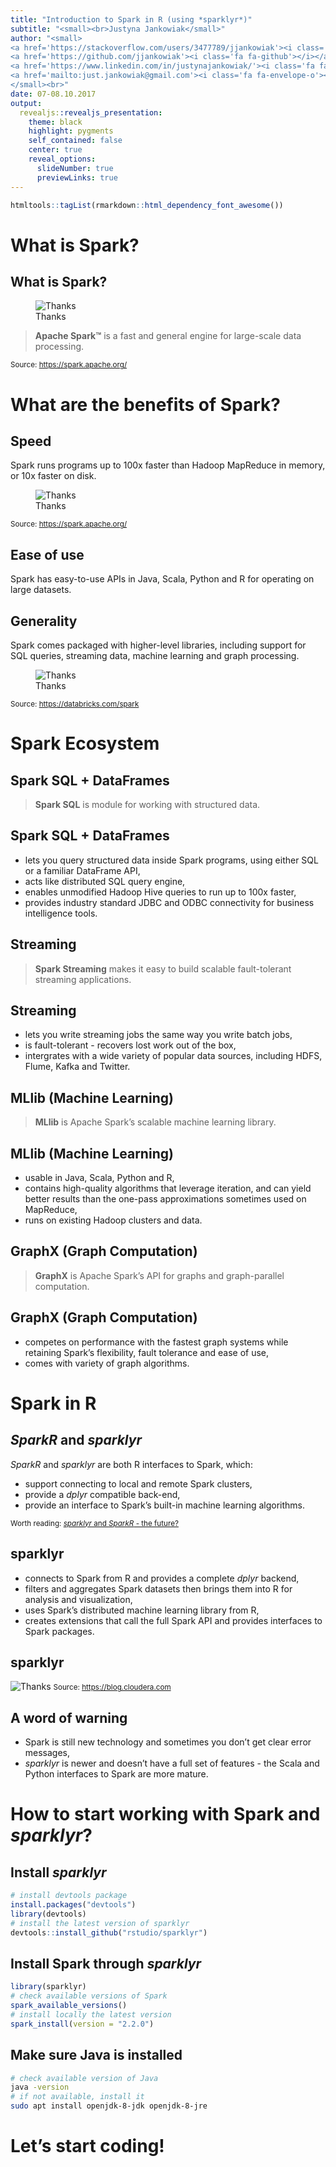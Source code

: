 ```yaml
---
title: "Introduction to Spark in R (using *sparklyr*)"
subtitle: "<small><br>Justyna Jankowiak</small>"
author: "<small>
<a href='https://stackoverflow.com/users/3477789/jjankowiak'><i class='fa fa-stack-overflow'></i></a>&nbsp;&nbsp;
<a href='https://github.com/jjankowiak'><i class='fa fa-github'></i></a>&nbsp;&nbsp;
<a href='https://www.linkedin.com/in/justynajankowiak/'><i class='fa fa-linkedin'></i></a>&nbsp;&nbsp;
<a href='mailto:just.jankowiak@gmail.com'><i class='fa fa-envelope-o'></i></a>
</small><br>"
date: 07-08.10.2017
output:
  revealjs::revealjs_presentation:
    theme: black
    highlight: pygments
    self_contained: false
    center: true
    reveal_options:
      slideNumber: true
      previewLinks: true
---
```


```r
htmltools::tagList(rmarkdown::html_dependency_font_awesome())
```

# What is Spark?

## What is Spark?
![Thanks](images/spark_logo.png)

> **Apache Spark™** is a fast and general engine for large-scale data processing.

<small> Source: [https://spark.apache.org/](https://spark.apache.org/) </small>

# What are the benefits of Spark?

## Speed

Spark runs programs up to 100x faster than Hadoop MapReduce in memory, or 10x faster on disk. 

![Thanks](images/logistic-regression.png)

<small> Source: [https://spark.apache.org/](https://spark.apache.org/) </small>

## Ease of use
Spark has easy-to-use APIs in Java, Scala, Python and R for operating on large datasets. 

## Generality 
Spark comes packaged with higher-level libraries, including support for SQL queries, streaming data, machine learning and graph processing.

![Thanks](images/ecosystem.png)

<small> Source: [https://databricks.com/spark](https://databricks.com/spark) </small>

# Spark Ecosystem

## Spark SQL + DataFrames

> **Spark SQL** is module for working with structured data.

## Spark SQL + DataFrames

- lets you query structured data inside Spark programs, using either SQL or a familiar DataFrame API,
- acts like distributed SQL query engine,
- enables unmodified Hadoop Hive queries to run up to 100x faster,
- provides industry standard JDBC and ODBC connectivity for business intelligence tools.

## Streaming

> **Spark Streaming** makes it easy to build scalable fault-tolerant streaming applications.

## Streaming

- lets you write streaming jobs the same way you write batch jobs,
- is fault-tolerant - recovers lost work out of the box,
- intergrates with a wide variety of popular data sources, including HDFS, Flume, Kafka and Twitter.

## MLlib (Machine Learning)

> **MLlib** is Apache Spark's scalable machine learning library.

## MLlib (Machine Learning)

- usable in Java, Scala, Python and R,
- contains high-quality algorithms that leverage iteration, and can yield better results than the one-pass approximations sometimes used on MapReduce,
- runs on existing Hadoop clusters and data.

## GraphX (Graph Computation)

> **GraphX** is Apache Spark's API for graphs and graph-parallel computation.

## GraphX (Graph Computation)

- competes on performance with the fastest graph systems while retaining Spark's flexibility, fault tolerance and ease of use,
- comes with variety of graph algorithms.

# Spark in R

## *SparkR* and *sparklyr*

*SparkR* and *sparklyr* are both R interfaces to Spark, which:

- support connecting to local and remote Spark clusters,
- provide a *dplyr* compatible back-end,
- provide an interface to Spark's built-in machine learning algorithms.

<small>Worth reading: [*sparklyr* and *SparkR* - the future?](https://github.com/rstudio/sparklyr/issues/502) </small>

## sparklyr

- connects to Spark from R and provides a complete *dplyr* backend,
- filters and aggregates Spark datasets then brings them into R for analysis and visualization,
- uses Spark’s distributed machine learning library from R,
- creates extensions that call the full Spark API and provides interfaces to Spark packages.

## sparklyr

![Thanks](images/sparklyr.png)
<small> Source: [https://blog.cloudera.com](https://blog.cloudera.com/blog/2016/09/introducing-sparklyr-an-r-interface-for-apache-spark/) </small>

## A word of warning

- Spark is still new technology and sometimes you don't get clear error messages,
- *sparklyr* is newer and doesn't have a full set of features - the Scala and Python interfaces to Spark are more mature.

# How to start working with Spark and *sparklyr*?

## Install *sparklyr*

```r
# install devtools package
install.packages("devtools")
library(devtools)
# install the latest version of sparklyr
devtools::install_github("rstudio/sparklyr")
```

## Install Spark through *sparklyr*

```r
library(sparklyr)
# check available versions of Spark
spark_available_versions()
# install locally the latest version
spark_install(version = "2.2.0")
```

## Make sure Java is installed
```bash
# check available version of Java
java -version
# if not available, install it
sudo apt install openjdk-8-jdk openjdk-8-jre
```

# Let's start coding!